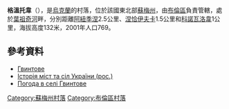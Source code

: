 {{coord|51|16|12|N|33|41|12|E|scale:100000_region:UA|display=title}}

'''格溫托韋'''（{{lang-uk|Гвинтове}}），是[[烏克蘭|烏克蘭]]的村落，位於該國東北部[[蘇梅州|蘇梅州]]，由[[布倫區_(烏克蘭)|布倫區]]負責管轄，處於[[葉祖奇河|葉祖奇河]]畔，分別距離[[阿紐季涅_(科諾托普區)|阿紐季涅]]2.5公里、[[涅恰伊夫卡_(布倫區)|涅恰伊夫卡]]1.5公里和[[科諾瓦洛韋_(布倫區)|科諾瓦洛韋]]1公里，海拔高度132米，2001年人口769。

==參考資料==
* [http://w1.c1.rada.gov.ua/pls/z7502/A005?rdat1=01.12.2011&rf7571=28735 Гвинтове]{{dead link|date=2018年3月 |bot=InternetArchiveBot |fix-attempted=yes }}
* [http://www.igsu.org.ua/Sumskaja.obl/Burynskij.rajon/Gvintovoe.html Історія міст та сіл України (рос.)]{{dead link|date=2018年1月 |bot=InternetArchiveBot |fix-attempted=yes }}
* [http://weather.in.ua/ua/symskaja/4996 Погода в селі Гвинтове] {{Wayback|url=http://weather.in.ua/ua/symskaja/4996 |date=20160305072605 }}

{{DEFAULTSORT:Гвинтове}}

[[Category:蘇梅州村落|Category:蘇梅州村落]]
[[Category:布倫區村落|Category:布倫區村落]]


{{Sumy-geo-stub}}